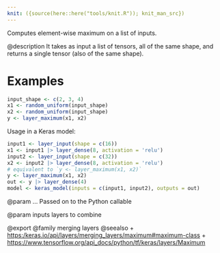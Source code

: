 ```yaml
---
knit: ({source(here::here("tools/knit.R")); knit_man_src})
---
```

Computes element-wise maximum on a list of inputs.

@description
It takes as input a list of tensors, all of the same shape,
and returns a single tensor (also of the same shape).

# Examples
```r
input_shape <- c(2, 3, 4)
x1 <- random_uniform(input_shape)
x2 <- random_uniform(input_shape)
y <- layer_maximum(x1, x2)
```

Usage in a Keras model:

```r
input1 <- layer_input(shape = c(16))
x1 <- input1 |> layer_dense(8, activation = 'relu')
input2 <- layer_input(shape = c(32))
x2 <- input2 |> layer_dense(8, activation = 'relu')
# equivalent to `y <- layer_maximum(x1, x2)`
y <- layer_maximum(x1, x2)
out <- y |> layer_dense(4)
model <- keras_model(inputs = c(input1, input2), outputs = out)
```

@param ...
Passed on to the Python callable

@param inputs
layers to combine

@export
@family merging layers
@seealso
+ <https:/keras.io/api/layers/merging_layers/maximum#maximum-class>
+ <https://www.tensorflow.org/api_docs/python/tf/keras/layers/Maximum>
